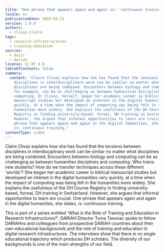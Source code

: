 ```yaml
---
title: "One phrase that appears again and again is: 'continuous training'"
locale: en
publicationDate: 2019-04-23
version: 1.0.0
authors:
  - clivaz-claire
tags:
  - research-infrastructures
  - training-education
sources:
  - desir
  - dariah
license: CC BY 4.0
tableOfContents: false
summary:
  content: "Claire Clivaz explains how she has found that the tensions between
    disciplines in interdisciplinary work can be similar no matter what
    disciplines are being combined. Encounters between biology and computing,
    for example, can be as challenging as between humanities disciplines and
    computing. Dr Clivaz, herself, began her academic career in biblical
    manuscript studies but developed an interest in the digital humanities very
    quickly, at a time when the impact of computing was being felt in the
    humanities more widely. She explains the usefulness of the DH Course
    Registry in finding university-based, formal, DH training in Switzerland.
    However, she argues that informal opportunities to learn are crucial. One
    phrase that appears again and again in the digital humanities, she states,
    is: continuous training."
contentType: video
---
```

Claire Clivaz explains how she has found that the tensions between disciplines in interdisciplinary work can be similar no matter what disciplines are being combined. Encounters between biology and computing can be as challenging as between humanities disciplines and computing. Who trains new students? How do we transfer techniques across these different 'worlds'? She began her academic career in biblical manuscript studies but developed an interest in the digital humanities very quickly, at a time when the impact of computing was being felt in the humanities more widely. She explains the usefulness of the DH Course Registry in finding university-based, formal, DH training in Switzerland. However, she argues that informal opportunities to learn are crucial. One phrase that appears again and again in the digital humanities, she states, is: continuous training.

This is part of a series entitled 'What is the Role of Training and Education in Research Infrastructures?'. DARIAH Director Toma Tasovac spoke to fellow DARIAHns and colleagues from prospective DARIAH countries about their own educational backgrounds and the role of training and education in digital research infrastructures. The interviews show that there is no single educational trajectory which produces DH scholars. The diversity of our backgrounds is one of the main strengths of our field.

<VideoCard title="One phrase that appears again and again is: 'continuous training'" id="mI1yfjAkwrM" image="images/clivaz-training.jpg" provider="youtube" />
